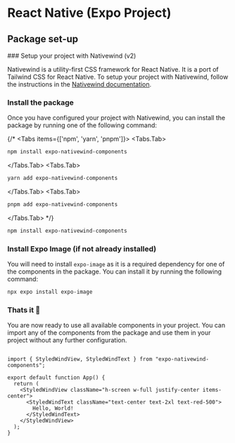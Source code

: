
# React Native (Expo Project)

## Package set-up
<Steps>
### Setup your project with Nativewind (v2)

Nativewind is a utility-first CSS framework for React Native. It is a port of Tailwind CSS for React Native. To setup your project with Nativewind, follow the instructions in the [Nativewind documentation](https://www.nativewind.dev/quick-starts/expo).

### Install the package

Once you have configured your project with Nativewind, you can install the package by running one of the following command:

{/* <Tabs items={['npm', 'yarn', 'pnpm']}>
<Tabs.Tab>
```bash copy
npm install expo-nativewind-components
```
</Tabs.Tab>
<Tabs.Tab>
```bash copy
yarn add expo-nativewind-components
```
</Tabs.Tab>
<Tabs.Tab>
```bash copy
pnpm add expo-nativewind-components
```
</Tabs.Tab>
</Tabs> */}

```bash copy npm2yarn
npm install expo-nativewind-components
```

### Install Expo Image (if not already installed)

You will need to install `expo-image` as it is a required dependency for one of the components in the package. You can install it by running the following command:

```bash copy
npx expo install expo-image
```

### Thats it 🎉

You are now ready to use all available components in your project. You can import any of the components from the package and use them in your project without any further configuration.
```tsx filename="App.tsx" showLineNumbers copy

import { StyledWindView, StyledWindText } from "expo-nativewind-components";

export default function App() {
  return (
    <StyledWindView className="h-screen w-full justify-center items-center">
      <StyledWindText className="text-center text-2xl text-red-500">
        Hello, World!
      </StyledWindText>
    </StyledWindView>
  );
}
```

</Steps>